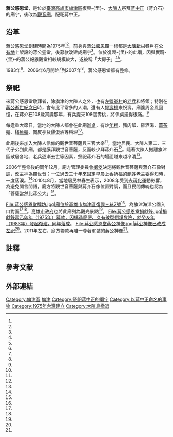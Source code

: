 {{Coord|22.602337|120.275522|display=title}}
{{東亞廟宇
| name = 蔣公感恩堂
| img =File:蔣公感恩堂.jpg
| img_capt =
| image_width = 250px
| location = {{ROC-TW}}[[高雄市|高雄市]][[旗津區|旗津區]]復興-{里}-復興三巷7號
| god =[[觀世音菩薩|觀世音菩薩]]
| type =
| struct =
| open_year =1975年
| cere_date =[[觀音菩薩|觀音菩薩]]佛誕（農曆2月19日）、出家（農曆6月19日）、成道（農曆9月19日）<br>[[蔣公誕辰紀念日|蔣公誕辰紀念日]]、[[蔣公逝世紀念日|蔣公逝世紀念日]]
| cultural_collection=
|}}
'''蔣公感恩堂'''，是位於[[臺灣|臺灣]][[高雄市|高雄市]][[旗津區|旗津區]]復興-{里}-、[[臺灣大陳人|大陳人]]祭拜[[蔣中正|蔣中正]]（蔣介石）的廟宇，後改為[[觀音廟|觀音廟]]，配祀蔣中正。

== 沿革 ==
蔣公感恩堂創建時間為1975年<ref name="王瑞伶"/><ref name="陳緯華"/>，前身與[[蔣公報恩觀|蔣公報恩觀]]一樣都是[[大陳新村|大陳新村]]眷戶在[[公有地|公有地]]上架設的蔣公靈堂，後募款改建成廟宇<ref name="黃旭磊"/>。位於復興-{里}-的此廟，因與實踐-{里}-的蔣公報恩觀堂相較規模較大，遂被稱「大房子{{Efn|此稱呼來自大陳人[[大陳島撤退|大陳島撤退]]來旗津後，一家五口以上住於大房子，四口以下住在小房子<ref name="劉星君"/>。}}」<ref name="劉星君"/><ref name="楊淑芬"/>。
 
1983年<ref name="王瑞伶"/>、2006年6月開始<ref name="黃旭磊"/>到2007年<ref name="劉星君"/>，蔣公感恩堂都有整修。

== 祭祀 ==
來蔣公感恩堂敬拜者，除旗津的大陳人之外，也有[[左營|左營]][[眷村|眷村]]的[[榮譽國民|老兵]]和將領；特別在[[蔣公逝世紀念日|蔣公逝世紀念日]]時，會有比平常多的人潮，還有人提[[壽桃包|壽桃]]來祝壽。廟婆周金鳳回憶，在蔣介石108歲冥誕那年，有兵提來108個壽桃，將供桌擺得很滿。<ref name="王淑芬"/>

每逢重大節日，當地的大陳人都會在此廟[[辦桌|辦桌]]，有炒[[年糕#江南年糕|年糕]]、豬肉飯、雞酒湯、[[薑茶|薑茶]]麵、槌[[魚麵|魚麵]]、肉皮亭及雞蛋酒等料理<ref name="楊淑芬"/>。

此廟後來加入大陳人信仰的[[觀世音菩薩|觀世音菩薩]]與[[三官大帝|三官大帝]]<ref name="劉星君"/>。當地居民、大陳人第二、三代子弟到此廟，都是膜拜觀世音菩薩，反而較少拜蔣介石<ref name="林聰勝"/>。隨著大陳人搬離旗津區散居各地、老兵逐漸去世等因素，祭祀蔣介石的場面越來越冷清<ref name="王瑞伶"/>。

2006年整修後的同年12月，廟方管理委員會[[擲筊|擲筊]]決定將觀世音菩薩與蔣介石像對調，改主神為觀世音；一位過去三十年來固定早晨上香祈福的鮑姓老主委得知時，一度落淚。<ref name="黃旭磊"/>2010年8月，當地居民林春生表示，2008年受到[[去蔣化|去蔣化]]運動影響，為避免閒言閒語，廟方將觀世音菩薩與蔣介石像位置對調，而且民間傳統也認為「菩薩當然比蔣公大」<ref name="高有智"/>。

<gallery>
File:蔣公感恩堂牌坊.jpg|廟位於高雄市旗津區復興三巷7號<ref name="林聰勝"/>，為旗津海洋公園入口對面<ref name="黃旭磊"/><ref name="王淑芬"/>。[[高雄市政府|高雄市政府]]也將此廟列為觀光景點<ref name="楊淑芬"/>。
File:蔣公感恩堂捐獻錄.jpg|捐獻錄寫乙卯年（1975年）募款，因構造簡便、久有破裂倒塌危險，於癸亥年（1983年）發起復建，同年落成。
File:蔣公感恩堂蔣公神像.jpg|蔣公神像已改成左祀<ref name="林聰勝"/>。2011年左右，廟方籌款再雕一尊著軍裝的蔣公神像<ref name="王淑芬"/>。
</gallery>

== 註釋 ==
{{Notelist}}
 
{{Portal box|高雄|宗教}}

== 參考文献 ==
{{Reflist|1|refs=

<ref name="陳緯華">{{Cite journal|url=http://www.ios.sinica.edu.tw/journal/ts-27/27-02full.pdf|author=陳緯華、張茂桂|title=〈從「大陳義胞」到「大陳人」： 社會類屬的生成、轉變與意義〉|journal=《台灣社會學》|issue=第27期|date=2014-06|accessdate=2016-12-15|publisher=臺灣社會學會|location=台灣|language=zh-tw}}{{Dead link|date=2019年12月 |bot=InternetArchiveBot |fix-attempted=yes }}</ref>

<ref name="王瑞伶">{{Cite news|url=|title=紀念蔣公 大陳義胞祭拜 景氣差 以往「辦桌」慶祝 如今場面冷清|author=王瑞伶|language=zh-tw|publisher=《聯合報》|date=2002-11-01|accessdate=}}</ref>

<ref name="楊淑芬">{{Cite news|url=http://news.ltn.com.tw/news/local/paper/122091|title=市府扮推手　大陳社區將成津旗觀光新亮點|author=楊淑芬|language=zh-tw|publisher=《民眾日報》|date=2016-07-26|accessdate=2016-12-15}}</ref>

<ref name="王淑芬">{{Cite news|url=http://www.cna.com.tw/topic/tempproject/12-1/201406190009-1.aspx|title=蔣公感恩堂 大陳義胞感念福澤|author=王淑芬|language=zh-tw|publisher=中央社|date=2014-06-15|accessdate=2016-12-15|archive-url=https://web.archive.org/web/20180304073231/http://www.cna.com.tw/topic/tempproject/12-1/201406190009-1.aspx|archive-date=2018-03-04|dead-url=yes}}</ref>

<ref name="林聰勝">{{Cite news|url=http://www.appledaily.com.tw/appledaily/article/headline/20110710/33517665/|title=旗津蔣公廟 陸客來朝聖|author=林聰勝、李菁豪|language=zh-tw|publisher=《蘋果日報》|date=2011-07-10|accessdate=2016-12-15|archive-date=2016-12-20|archive-url=https://web.archive.org/web/20161220151904/http://www.appledaily.com.tw/appledaily/article/headline/20110710/33517665/|dead-url=no}}</ref>

<ref name="黃旭磊">{{Cite news|url=http://news.ltn.com.tw/news/local/paper/122091|title=〈南部〉旗津蔣公感恩堂 將由觀世音坐鎮|author=黃旭磊|language=zh-tw|publisher=《自由時報》|date=2007-03-26|accessdate=2016-12-15}}</ref>

<ref name="劉星君">{{Cite news|url=|title=旗津「蔣公廟」 陸客好奇 |author=劉星君|language=zh-tw|publisher=《聯合報》|date=2016-06-17 |accessdate=}}</ref>

<ref name="高有智">{{Cite news|url=https://www.chinatimes.com/newspapers/20100813000328-260102|title=凡人成神 凸顯英雄崇拜文化|author=周麗蘭、王志宏、陳育賢、高有智|language=zh-tw|publisher=《中國時報》|date=2010-08-13|accessdate=2021-07-04|archive-date=2021-07-11|archive-url=https://web.archive.org/web/20210711073715/https://www.chinatimes.com/newspapers/20100813000328-260102|dead-url=no}}</ref>
 
}}

== 外部連結 ==
{{Commons_category|Chiang Kai-shek Gan'en Temple}}
{{蔣中正}}
[[Category:旗津區|Category:旗津區]]
[[Category:高雄市觀音寺|旗津]]
[[Category:祭祀蔣中正的廟宇|Category:祭祀蔣中正的廟宇]]
[[Category:以蔣中正命名的事物|Category:以蔣中正命名的事物]]
[[Category:1975年台灣建立|Category:1975年台灣建立]]
[[Category:大陳島撤退|Category:大陳島撤退]]